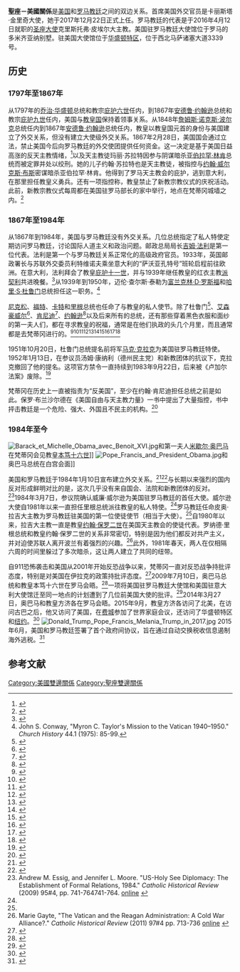 {{Infobox bilateral relations|聖座－美國|Holy See|United States|map=USA Holy see locations.svg}}

'''聖座－美國關係'''是[[美国|美国]]和[[罗马教廷|罗马教廷]]之间的双边关系。首席美国外交官员是卡丽斯塔·金里奇大使，她于2017年12月22日正式上任。罗马教廷的代表是于2016年4月12日就职的[[圣座大使|圣座大使]]克里斯托弗·皮埃尔大主教。美国驻罗马教廷大使馆位于罗马的多米齐亚纳别墅。驻美国大使馆位于[[华盛顿特区|华盛顿特区]]，位于西北马萨诸塞大道3339号。
== 历史 ==
=== 1797年至1867年 ===
从1797年的[[乔治·华盛顿|乔治·华盛顿]]总统和教宗[[庇護六世|庇护六世]]任内，到1867年[[安德鲁·约翰逊|安德鲁·约翰逊]]总统和教宗[[庇护九世|庇护九世]]任内，美国与[[教皇国|教皇国]]保持着领事关系。从1848年[[詹姆斯·诺克斯·波尔克|詹姆斯·诺克斯·波尔克]]总统任内到1867年[[安德鲁·约翰逊|安德鲁·约翰逊]]总统任内，教皇以教皇国元首的身份与美国建立了外交关系，但没有建立大使级外交关系。1867年2月28日，美国国会通过立法，禁止美国今后向罗马教廷的外交使团提供任何资金。这一决定是基于美国日益高涨的反天主教情绪，<ref>{{cite web |url= http://www.iwp.edu/news_publications/detail/us-vatican-relations-25th-anniversary-and-a-new-president|title= US-Vatican Relations: 25th Anniversary and a New President|first1= Thomas P.|last1= Melady|first2= Timothy R.|last2= Stebbins|date= Spring 2009|publisher=  [[The_Institute_of_World_Politics|The Institute of World Politics]]|archive-url= https://web.archive.org/web/20140116134230/http://www.iwp.edu/news_publications/detail/us-vatican-relations-25th-anniversary-and-a-new-president|archive-date= 2014-01-16|dead-url= no|access-date= 2011-05-01}}</ref>以及天主教徒玛丽·苏拉特因参与阴谋暗杀[[亚伯拉罕·林肯|亚伯拉罕·林肯]]总统而被定罪并处以绞刑。她的儿子约翰·苏拉特也是天主教徒，被指控与[[约翰·威尔克斯·布斯|约翰·威尔克斯·布斯]]密谋暗杀亚伯拉罕·林肯。他得到了罗马天主教会的庇护，逃到意大利，在那里担任教皇义勇兵。还有一项指控称，教皇禁止了新教宗教仪式的庆祝活动。此前，新教宗教仪式每周都在美国驻罗马部长的家中举行，地点在梵蒂冈城墙之内。<ref>{{cite web |url= http://www.lpca.us/us%20and%20vatican.htm|title= The United States and the Holy See: The Long Road|first= Jim|last= Nicholson|author-link= Jim Nicholson (Secretary of Veterans Affairs)|year= 2004|publisher= Legionnaires Praying for the Clergy Apostolate|archive-url= https://web.archive.org/web/20070527084930/http://www.lpca.us/us%20and%20vatican.htm|archive-date= 2007-05-27|dead-url= no|quote= The critics finally won out in 1867 when Congress withdrew all funding for the legation in Rome. The apparent reason was a rumor relating to the religious freedom of Protestants in the Papal States. From the beginning of the legation in Rome, Papal authorities had allowed the celebration of Protestant religious services in the home of the American Minister. When the services grew, they were moved to a rented apartment under the seal of the American Legation to accommodate the participants. The news floating around Washington and being reported in the ''New York Times'' was that the Pope had forced the protestant group outside the walls of Rome. This, according to Rufus King, the American Minister himself, was untrue in its entirety.}}</ref>
=== 1867年至1984年 ===
从1867年到1984年，美国与罗马教廷没有外交关系。几位总统指定了私人特使定期访问罗马教廷，讨论国际人道主义和政治问题。邮政总局局长[[吉姆·法利|吉姆·法利]]是第一位代表。法利是第一个与罗马教廷关系正常化的高级政府官员。1933年，英国邮政署长与苏联外交委员利特维诺夫乘坐意大利的“萨沃亚孔特号”班轮启程前往欧洲。在意大利，法利拜会了教皇[[庇护十一世|庇护十一世]]，并与1939年继任教皇的红衣主教[[庇护十二世|派契利]]共进晚餐。<ref>{{cite book|last= Farley|first= James|author-link= James Farley|title= Jim Farley's Story: The Roosevelt Years|publisher = [[McGraw_Hill_Financial|McGraw Hill]]|year= 1948|location= New York City|url= https://archive.org/stream/jimfarleysstory017770mbp/jimfarleysstory017770mbp_djvu.txt|isbn= 978-1430450610}}</ref>从1939年到1950年，迈伦·查尔斯·泰勒为[[富兰克林·D·罗斯福|富兰克林·D·罗斯福]]和[[哈里·S·杜鲁门|哈里·S·杜鲁门]]总统担任这一职务。<ref>John S. Conway, "Myron C. Taylor's Mission to the Vatican 1940–1950." ''Church History'' 44.1 (1975): 85-99.</ref>

[[尼克松|尼克松]]、[[杰拉尔德·福特|福特]]、[[吉米·卡特|卡特]]和[[里根|里根]]总统也任命了与教皇的私人使节。除了杜鲁门<ref>{{cite news |url=https://www.nytimes.com/1956/05/21/archives/the-trumans-meet-the-pope-during-vatican-visit-trumans-visit-pope.html |title=The Trumans Meet the Pope During Vatican Visit; Truman in Cutaway Coat |newspaper=New York Times |accessdate=2021-03-04 |archive-date=2018-06-17 |archive-url=https://web.archive.org/web/20180617194234/https://www.nytimes.com/1956/05/21/archives/the-trumans-meet-the-pope-during-vatican-visit-trumans-visit-pope.html |dead-url=no }}</ref>、[[艾森豪威尔|艾森豪威尔]]<ref>{{cite web|url=http://history.state.gov/departmenthistory/travels/president/eisenhower-dwight-d |title=Travels of President Dwight D. Eisenhower |publisher=U.S. Department of State Office of the Historian |archive-url=https://www.webcitation.org/63goC10Wd?url=http://history.state.gov/departmenthistory/travels/president/eisenhower-dwight-d |archive-date=2011-12-04 |dead-url= yes }}</ref>、[[约翰·肯尼迪|肯尼迪]]<ref>{{cite web|url=http://history.state.gov/departmenthistory/travels/president/kennedy-john-f |title=Travels of President John F. Kennedy |publisher=U.S. Department of State Office of the Historian |archive-url=https://www.webcitation.org/63goGt8ev?url=http://history.state.gov/departmenthistory/travels/president/kennedy-john-f |archive-date=2011-12-04 |dead-url= yes }}</ref>、[[林登·约翰逊|约翰逊]]<ref>{{cite web|url=http://www.vatican.va/holy_father/paul_vi/travels/sub-index/index_onu.htm |title=Pope Paul VI Visit to the United Nations, 1964 |publisher=Vatican.va |archive-url=https://www.webcitation.org/6FBmvicRJ?url=http://www.vatican.va/holy_father/paul_vi/travels/sub-index/index_onu.htm |archive-date=2013-03-17 |dead-url= no }}</ref>以及后来所有的总统，还有那些穿着黑色衣服和面纱的第一夫人们，都在寻求教皇的祝福，通常是在他们执政的头几个月里，而且通常都是去梵蒂冈进行的。<ref>{{cite web|url=http://history.state.gov/departmenthistory/travels/president/nixon-richard-m |title=Travels of President Richard M. Nixon |publisher=U.S. Department of State Office of the Historian |archive-url=https://www.webcitation.org/63goRswKm?url=http://history.state.gov/departmenthistory/travels/president/nixon-richard-m |archive-date=2011-12-04 |dead-url= no }}</ref><ref>{{cite web|url=http://history.state.gov/departmenthistory/travels/president/ford-gerald-r |title=Travels of President Gerald R. Ford |publisher=U.S. Department of State Office of the Historian |archive-url=https://www.webcitation.org/63goWGZIu?url=http://history.state.gov/departmenthistory/travels/president/ford-gerald-r |archive-date=2011-12-04 |dead-url= no }}</ref><ref name="JP2">{{cite web|url=http://www.vatican.va/news_services/press/documentazione/documents/santopadre_biografie/giovanni_paolo_ii_biografia_pontificato_en.html |title=Holy See Press Office - His Holiness Pope John Paul II Biography |publisher=Vatican.va |archive-url=https://www.webcitation.org/630UizQQi?url=http://www.vatican.va/news_services/press/documentazione/documents/santopadre_biografie/giovanni_paolo_ii_biografia_pontificato_en.html |archive-date=2011-11-07 |dead-url= no }}</ref><ref name="Reagan">{{cite web|url=http://history.state.gov/departmenthistory/travels/president/reagan-ronald |title=Travels of President Ronald Reagan |publisher=U.S. Department of State Office of the Historian |archive-url=https://www.webcitation.org/63gpFw8s3?url=http://history.state.gov/departmenthistory/travels/president/reagan-ronald |archive-date=2011-12-04 |dead-url= yes }}</ref><ref name="Bush">{{cite web|url=http://history.state.gov/departmenthistory/travels/president/bush-george-h-w |title=Travels of President George H.W. Bush |publisher=U.S. Department of State Office of the Historian |archive-url=https://www.webcitation.org/63gpLb7Kk?url=http://history.state.gov/departmenthistory/travels/president/bush-george-h-w |archive-date=2011-12-04 |dead-url= yes }}</ref><ref>{{cite web|url=http://history.state.gov/departmenthistory/travels/president/clinton-william-j-iii |title=Travels of President William J. Clinton |publisher=U.S. Department of State Office of the Historian |archive-url=https://www.webcitation.org/63gpQXGGe?url=http://history.state.gov/departmenthistory/travels/president/clinton-william-j-iii |archive-date=2011-12-04 |dead-url= no }}</ref><ref name="GWBush">{{cite web|url=http://history.state.gov/departmenthistory/travels/president/bush-george-w |title=Travels of President George W. Bush |publisher=U.S. Department of State Office of the Historian |archive-url=https://www.webcitation.org/63gpXL2sh?url=http://history.state.gov/departmenthistory/travels/president/bush-george-w |archive-date=2011-12-04 |dead-url= yes }}</ref><ref>{{cite news|url=http://news.bbc.co.uk/2/hi/europe/8144753.stm |title=Obama holds first talks with Pope |date=2009-07-10 |work=[[BBC_News|BBC News]] |archive-url=https://www.webcitation.org/6FBqtp085?url=http://news.bbc.co.uk/2/hi/europe/8144753.stm |archive-date=2013-03-17 |dead-url= no |access-date=2010-08-02 }}</ref><ref>{{cite web |url=http://www.catholicnews.com/data/stories/cns/0903142.htm |title=Presidents and popes: Obama is 12th US president to visit Vatican |first=Cindy |last=Wooden |date=2009-07-10 |publisher=[[Catholic_News_Service|Catholic News Service]] |archive-url=https://www.webcitation.org/6FC3FBRNR?url=http://www.catholicnews.com/data/stories/cns/0903142.htm |archive-date=2013-03-17 |dead-url= yes |access-date=2010-10-25 }}</ref><ref>{{cite web|title=Trump 'determined to pursue peace' after Pope meeting|url=https://www.bbc.com/news/world-europe-40023725|website=BBC News|access-date=2021-03-04|archive-date=2019-05-07|archive-url=https://web.archive.org/web/20190507080009/https://www.bbc.com/news/world-europe-40023725|dead-url=no}}</ref>

1951年10月20日，杜鲁门总统提名前将军[[马克·克拉克|马克·克拉克]]为美国驻罗马教廷特使。1952年1月13日，在参议员汤姆·康纳利（德州民主党）和新教团体的抗议下，克拉克撤回了他的提名。这项官方禁令一直持续到1983年9月22日，后来被《卢加尔法案》废除。<ref>{{cite magazine |url= http://content.time.com/time/magazine/article/0,9171,926427-1,00.html|title= Religion: Recognition for the Holy See|date= 1983-12-26|magazine= [[Time_(magazine)|Time]]|archive-url= https://web.archive.org/web/20141004035332/http://content.time.com/time/magazine/article/0,9171,926427-1,00.html|archive-date=2014-10-04 |dead-url= no|access-date= 2011-05-01}}</ref>

梵蒂冈在历史上一直被指责为“反美国”，至少在约翰·肯尼迪担任总统之前是如此。保罗·布兰沙尔德在《美国自由与天主教力量》一书中提出了大量指控，书中抨击教廷是一个危险、强大、外国且不民主的机构。<ref>{{cite book |author1=Paul Blanshard |title=American freedom and Catholic power |publisher=Praeger |isbn=0313246203}}</ref>

=== 1984年至今 ===
[[File:Barack_et_Michelle_Obama_avec_Benoit_XVI.jpg|thumb]]和第一夫人[[米歇尔·奥巴马|米歇尔·奥巴马]]在梵蒂冈会见教皇[[本笃十六世|本笃十六世]]]]
[[File:Pope_Francis_and_President_Obama.jpg|thumb]]和奥巴马总统在白宫会面]]

美国和罗马教廷于1984年1月10日宣布建立外交关系。<ref>{{cite web |url= https://www.vatican.va/roman_curia/secretariat_state/documents/rc_seg-st_20010123_holy-see-relations_en.html|title= Bilateral Relations of the Holy See|year= 2014|publisher= Vatican.va|archive-url= https://web.archive.org/web/20140709142833/https://www.vatican.va/roman_curia/secretariat_state/documents/rc_seg-st_20010123_holy-see-relations_en.html|archive-date= 2014-07-09|dead-url= no}}</ref><ref name="State">{{cite web |url= https://2001-2009.state.gov/r/pa/ei/bgn/3819.htm |title= U.S. Relations With the Holy See |date= 2013-10-31 |publisher= [[United_States_Department_of_State|United States Department of State]] |access-date= 2021-03-04 |archive-date= 2019-05-24 |archive-url= https://web.archive.org/web/20190524233113/https://2001-2009.state.gov/r/pa/ei/bgn/3819.htm |dead-url= no }}</ref>与长期以来强烈的国内反对形成鲜明对比的是，这次几乎没有来自国会、法院和新教团体的反对。<ref>Andrew M. Essig, and Jennifer L. Moore. "US-Holy See Diplomacy: The Establishment of Formal Relations, 1984." ''Catholic Historical Review'' (2009) 95#4, pp. 741-764741-764.  [https://www.jstor.org/stable/27745671 online] {{Wayback|url=https://www.jstor.org/stable/27745671 |date=20210416020359 }}</ref>1984年3月7日，参议院确认威廉·威尔逊为美国驻罗马教廷的首任大使。威尔逊大使自1981年以来一直担任里根总统派往教皇的私人特使。<ref name="State" />罗马教廷任命皮奥·拉吉大主教为罗马教廷驻美国的第一位使徒使节（相当于大使）。<ref name="State" />自1980年以来，拉吉大主教一直是教皇[[约翰·保罗二世|约翰·保罗二世]]在美国天主教会的使徒代表。罗纳德·里根总统和教皇约翰·保罗二世的关系非常密切，特别是因为他们都反对共产主义，并对迫使苏联人离开波兰有着强烈的兴趣。<ref>Marie Gayte, "The Vatican and the Reagan Administration: A Cold War Alliance?." ''Catholic Historical Review'' (2011) 97#4  pp. 713-736 [https://www.jstor.org/stable/23053064 online] {{Wayback|url=https://www.jstor.org/stable/23053064 |date=20210416020719 }}</ref>此外，1981年春天，两人在仅相隔六周的时间里躲过了多次暗杀，这让两人建立了共同的纽带。

自911恐怖袭击和美国从2001年开始反恐战争以来，梵蒂冈一直对反恐战争持批评态度，特别是对美国在伊拉克的政策持批评态度。<ref>{{cite web|url= http://www.cfr.org/religion/us-vatican-relations/p9751|title= U.S.-Vatican Relations|first1= Lee Hudson|last1= Teslik|first2= Toni|last2= Johnson|date= 2009-07-14|publisher= [[Council_on_Foreign_Relations|Council on Foreign Relations]]|archive-url= https://web.archive.org/web/20130903165014/http://www.cfr.org/religion/us-vatican-relations/p9751|archive-date= 2013-09-03|dead-url= yes|access-date= 2014-10-04}}</ref>2009年7月10日，奥巴马总统和教皇本笃十六世在罗马会晤。<ref>{{cite news|first= Michael|last= Saul|title= President Obama, Pope Benedict XVI meet for first time in Rome|url= http://www.nydailynews.com/news/politics/president-obama-pope-benedict-xvi-meet-time-rome-article-1.427042|work= [[Daily_News_(New_York)|New York Daily News]]|date= 2009-07-10|archive-url= https://web.archive.org/web/20131223041744/http://www.nydailynews.com/news/politics/president-obama-pope-benedict-xvi-meet-time-rome-article-1.427042|archive-date= 2013-12-23|dead-url= no|access-date= 2009-07-12}}</ref>一项将美国驻罗马教廷大使馆和美国驻意大利大使馆迁至同一地点的计划遭到了几位前美国大使的批评。<ref>{{cite web |url= http://www.catholicnewsagency.com/news/decision-to-move-us-embassy-to-vatican-sparks-controversy/|title= Decision to move US embassy to Vatican sparks controversy|first= Kevin|last= Jones|date= 2013-11-27|publisher= [[Catholic_News_Agency|Catholic News Agency]]|archive-url= https://web.archive.org/web/20131209232211/http://www.catholicnewsagency.com/news/decision-to-move-us-embassy-to-vatican-sparks-controversy/|archive-date= 2013-12-09|dead-url= no|access-date= 2013-12-15}}</ref>2014年3月27日，奥巴马和教皇方济各在罗马会晤。2015年9月，教皇方济各访问了北美，在访问古巴之后，他又访问了美国，在[[费城|费城]]参加了世界家庭会议，还访问了华盛顿特区和[[纽约|纽约]]。<ref>{{cite web |url= http://www.cnn.com/2014/03/26/politics/obama-pope-meeting-politics/|title= Obama, Pope Francis meet for first time|first= Halimah|last= Abdullah|date= 2014-03-27|publisher= [[CNN|CNN]]|archive-url= https://web.archive.org/web/20140328031356/http://www.cnn.com/2014/03/26/politics/obama-pope-meeting-politics/|archive-date=2014-03-28 |dead-url= no}}</ref>
[[File:Donald_Trump_Pope_Francis_Melania_Trump_in_2017.jpg|thumb]]
2015年6月，美国和罗马教廷签署了首个政府间协议，旨在通过自动交换税收信息遏制海外逃税。<ref>{{cite web | url=http://vaticaninsider.lastampa.it/en/the-vatican/detail/articolo/vaticano-vatican-41666/| title=Vatican and US sign first governmental agreement to report tax evasion|first= Joshua|last= Mcelwee|publisher=Vatican Insider— [[La_Stampa|La Stampa]]| date=2015-06-10|archive-url= https://web.archive.org/web/20150711104947/http://vaticaninsider.lastampa.it/en/the-vatican/detail/articolo/vaticano-vatican-41666/|archive-date= 2015-07-11|dead-url= no| access-date=2015-07-10}}</ref>

== 参考文献 ==
{{reflist|30em}}
{{聖座外交}}
{{美国外交}}

[[Category:美國雙邊關係|Category:美國雙邊關係]]
[[Category:聖座雙邊關係|Category:聖座雙邊關係]]